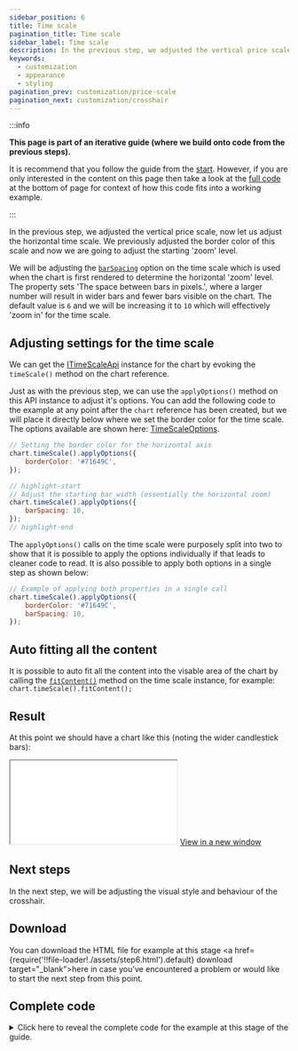 ```yaml
---
sidebar_position: 6
title: Time scale
pagination_title: Time scale
sidebar_label: Time scale
description: In the previous step, we adjusted the vertical price scale, now let us adjust the horizontal time scale.
keywords:
  - customization
  - appearance
  - styling
pagination_prev: customization/price-scale
pagination_next: customization/crosshair
---
```


:::info

**This page is part of an iterative guide (where we build onto code from the previous steps).**

It is recommend that you follow the guide from the [start](intro). However, if you are only interested in the content on this page then take a look at the [full code](#complete-code) at the bottom of page for context of how this code fits into a working example.

:::

In the previous step, we adjusted the vertical price scale, now let us adjust the horizontal time scale. We previously adjusted the border color of this scale and now we are going to adjust the starting 'zoom' level.

We will be adjusting the [`barSpacing`](/docs/api/interfaces/TimeScaleOptions#barspacing) option on the time scale which is used when the chart is first rendered to determine the horizontal 'zoom' level. The property sets 'The space between bars in pixels.', where a larger number will result in wider bars and fewer bars visible on the chart. The default value is `6` and we will be increasing it to `10` which will effectively 'zoom in' for the time scale.

## Adjusting settings for the time scale

We can get the [ITimeScaleApi](/docs/api/interfaces/ITimeScaleApi) instance for the chart by evoking the `timeScale()` method on the chart reference.

Just as with the previous step, we can use the `applyOptions()` method on this API instance to adjust it's options. You can add the following code to the example at any point after the `chart` reference has been created, but we will place it directly below where we set the border color for the time scale. The options available are shown here: [TimeScaleOptions](/docs/api/interfaces/TimeScaleOptions).

```js
// Setting the border color for the horizontal axis
chart.timeScale().applyOptions({
    borderColor: '#71649C',
});

// highlight-start
// Adjust the starting bar width (essentially the horizontal zoom)
chart.timeScale().applyOptions({
    barSpacing: 10,
});
// highlight-end
```

The `applyOptions()` calls on the time scale were purposely split into two to show that it is possible to apply the options individually if that leads to cleaner code to read. It is also possible to apply both options in a single step as shown below:

```js
// Example of applying both properties in a single call
chart.timeScale().applyOptions({
    borderColor: '#71649C',
    barSpacing: 10,
});
```

## Auto fitting all the content

It is possible to auto fit all the content into the visable area of the chart by calling the [`fitContent()`](/docs/api/interfaces/ITimeScaleApi#fitcontent) method on the time scale instance, for example: `chart.timeScale().fitContent();`

## Result

At this point we should have a chart like this (noting the wider candlestick bars):

<iframe
    className="standalone-iframe"
    src={require('!!file-loader!./assets/step6.html').default}
></iframe>
<a href={require('!!file-loader!./assets/step6.html').default} target="\_blank">
    View in a new window
</a>

## Next steps

In the next step, we will be adjusting the visual style and behaviour of the crosshair.

## Download

You can download the HTML file for example at this stage <a href={require('!!file-loader!./assets/step6.html').default} download target="\_blank">here</a> in case you've encountered a problem or would like to start the next step from this point.

## Complete code


<details>
<summary>
Click here to reveal the complete code for the example at this stage of the guide.
</summary>
<CodeBlock className="language-html">{code}</CodeBlock>
</details>
